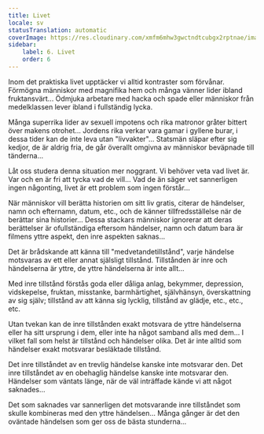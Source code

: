 ```yaml
---
title: Livet
locale: sv
statusTranslation: automatic
coverImage: https://res.cloudinary.com/xmfm6mhw3gwctndtcubgx2rptnae/image/upload/v1740468922/small_cover_tratado_de_psicologia_revolucionaria_a4c0dca4e0.webp
sidebar:
    label: 6. Livet
    order: 6
---
```

Inom det praktiska livet upptäcker vi alltid kontraster som förvånar. Förmögna människor med magnifika hem och många vänner lider ibland fruktansvärt... Ödmjuka arbetare med hacka och spade eller människor från medelklassen lever ibland i fullständig lycka.

Många superrika lider av sexuell impotens och rika matronor gråter bittert över makens otrohet... Jordens rika verkar vara gamar i gyllene burar, i dessa tider kan de inte leva utan "livvakter"... Statsmän släpar efter sig kedjor, de är aldrig fria, de går överallt omgivna av människor beväpnade till tänderna...

Låt oss studera denna situation mer noggrant. Vi behöver veta vad livet är. Var och en är fri att tycka vad de vill... Vad de än säger vet sannerligen ingen någonting, livet är ett problem som ingen förstår...

När människor vill berätta historien om sitt liv gratis, citerar de händelser, namn och efternamn, datum, etc., och de känner tillfredsställelse när de berättar sina historier... Dessa stackars människor ignorerar att deras berättelser är ofullständiga eftersom händelser, namn och datum bara är filmens yttre aspekt, den inre aspekten saknas...

Det är brådskande att känna till "medvetandetillstånd", varje händelse motsvaras av ett eller annat själsligt tillstånd. Tillstånden är inre och händelserna är yttre, de yttre händelserna är inte allt...

Med inre tillstånd förstås goda eller dåliga anlag, bekymmer, depression, vidskepelse, fruktan, misstanke, barmhärtighet, självhänsyn, överskattning av sig själv; tillstånd av att känna sig lycklig, tillstånd av glädje, etc., etc., etc.

Utan tvekan kan de inre tillstånden exakt motsvara de yttre händelserna eller ha sitt ursprung i dem, eller inte ha något samband alls med dem... I vilket fall som helst är tillstånd och händelser olika. Det är inte alltid som händelser exakt motsvarar besläktade tillstånd.

Det inre tillståndet av en trevlig händelse kanske inte motsvarar den. Det inre tillståndet av en obehaglig händelse kanske inte motsvarar den. Händelser som väntats länge, när de väl inträffade kände vi att något saknades...

Det som saknades var sannerligen det motsvarande inre tillståndet som skulle kombineras med den yttre händelsen... Många gånger är det den oväntade händelsen som ger oss de bästa stunderna...


